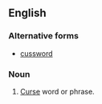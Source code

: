 ==English==
===Alternative forms===
*[[cussword]]
===Noun===
{{en-noun|head=[[cuss]] [[word]]}}
#{{slang}} [[curse|Curse]] word or phrase.